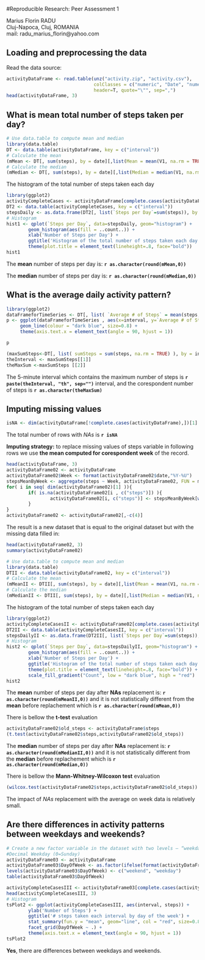 
<!-- Make sure that the knitr package is installed and loaded. -->
<!-- Code for final HTML. -->

#Reproducible Research: Peer Assessment 1

<p>Marius Florin RADU
<br>Cluj-Napoca, Cluj, ROMANIA
<br>mail: radu_marius_florin@yahoo.com</p>



## Loading and preprocessing the data


Read the data source:
```r
activityDataFrame <- read.table(unz("activity.zip", "activity.csv"), 
                                colClasses = c("numeric", "Date", "numeric"),
                                header=T, quote="\"", sep=",")
head(activityDataFrame, 3)
```


## What is mean total number of steps taken per day?


```r
# Use data.table to compute mean and median
library(data.table)
DT <- data.table(activityDataFrame, key = c("interval"))
# Calculate the mean
(mMean <- DT[, sum(steps), by = date][,list(Mean = mean(V1, na.rm = TRUE))])
# Calculate the median
(mMedian <- DT[, sum(steps), by = date][,list(Median = median(V1, na.rm = TRUE))])
```

The histogram of the total number of steps taken each day
```r
library(ggplot2)
activityCompleteCases <- activityDataFrame[complete.cases(activityDataFrame$steps),] 
DT2 <- data.table(activityCompleteCases, key = c("interval"))
stepsDaily <- as.data.frame(DT2[, list(`Steps per Day`=sum(steps)), by = date])
# Histogram
hist1 <- qplot(`Steps per Day`, data=stepsDaily, geom="histogram") +
        geom_histogram(aes(fill = ..count..)) +
        xlab('Number of Steps per Day') +
        ggtitle('Histogram of the total number of steps taken each day') +
        theme(plot.title = element_text(lineheight=.8, face="bold"))
hist1
```

The __mean__ number of steps per day is: __`r as.character(round(mMean,0))`__

The __median__ number of steps per day is: __`r as.character(round(mMedian,0))`__


## What is the average daily activity pattern?


```r
library(ggplot2)
dataFrameforTimeSeries <- DT[, list( `Average # of Steps` = mean(steps, na.rm = TRUE) ), by = interval]
p <- ggplot(dataFrameforTimeSeries , aes(x=interval, y=`Average # of Steps`)) + 
     geom_line(colour = "dark blue", size=0.8) + 
     theme(axis.text.x = element_text(angle = 90, hjust = 1))

p
```

```r
(maxSumSteps<-DT[, list( sumSteps = sum(steps, na.rm = TRUE) ), by = interval][, .SD[which.max(sumSteps)]])
theInterval <- maxSumSteps[[1]]
theMaxSum <-maxSumSteps [[2]]
```

The 5-minute interval which contains the maximum number of steps is __`r paste(theInterval, "th", sep="")`__ interval, and the corespondent number of steps is __`r as.character(theMaxSum)`__ 

## Imputing missing values

```r
isNA <- dim(activityDataFrame[!complete.cases(activityDataFrame),])[1]
```
The total number of rows with *NAs* is __`r isNA`__


**Imputing strategy:** to replace missing values of steps variable in following rows we use **the mean computed for corespondent week** of the record.
```r
head(activityDataFrame, 3)
activityDataFrame02 <- activityDataFrame
activityDataFrame02$Week <- format(activityDataFrame02$date,"%Y-%U")
stepsMeanByWeek <- aggregate(steps ~ Week, activityDataFrame02, FUN = mean, na.rm = TRUE)
for( i in seq( dim(activityDataFrame02)[1] )){
        if( is.na(activityDataFrame02[i , c("steps")]) ){
                activityDataFrame02[i, c("steps")] <- stepsMeanByWeek[which(stepsMeanByWeek$Week == activityDataFrame02[i, c("Week")] ),c("steps")]
        }
}
activityDataFrame02 <- activityDataFrame02[,-c(4)]
```


The result is a new dataset that is equal to the original dataset but with the missing data filled in:
```r
head(activityDataFrame02, 3)
summary(activityDataFrame02)
```


```r
# Use data.table to compute mean and median
library(data.table)
DTII <- data.table(activityDataFrame02, key = c("interval"))
# Calculate the mean
(mMeanII <- DTII[, sum(steps), by = date][,list(Mean = mean(V1, na.rm = TRUE))])
# Calculate the median
(mMedianII <- DTII[, sum(steps), by = date][,list(Median = median(V1, na.rm = TRUE))])
```

The histogram of the total number of steps taken each day
```r
library(ggplot2)
activityCompleteCasesII <- activityDataFrame02[complete.cases(activityDataFrame02$steps),] 
DT2II <- data.table(activityCompleteCasesII, key = c("interval"))
stepsDailyII <- as.data.frame(DT2II[, list(`Steps per Day`=sum(steps)), by = date])
# Histogram
hist2 <- qplot(`Steps per Day`, data=stepsDailyII, geom="histogram") +
        geom_histogram(aes(fill = ..count..)) +
        xlab('Number of Steps per Day') +
        ggtitle('Histogram of the total number of steps taken each day after NA replacement') +
        theme(plot.title = element_text(lineheight=.8, face="bold")) + 
        scale_fill_gradient("Count", low = "dark blue", high = "red")
hist2
```

The __mean__ number of steps per day after **NAs** replacement is: __`r as.character(round(mMeanII,0))`__ and it is not statistically different from the __mean__ before replachement which is __`r as.character(round(mMean,0))`__

There is bellow the **t-test** evaluation 
```r
activityDataFrame02$old_steps <- activityDataFrame$steps
(t.test(activityDataFrame02$steps,activityDataFrame02$old_steps))
```

The __median__ number of steps per day after **NAs** replacement is: __`r as.character(round(mMedianII,0))`__ and it is not statistically different from the __median__ before replachement which is __`r as.character(round(mMedian,0))`__

There is bellow the **Mann-Whitney-Wilcoxon test** evaluation 
```r
(wilcox.test(activityDataFrame02$steps,activityDataFrame02$old_steps))
```

The impact of *NAs* replacement with the average on week data is relatively small.

## Are there differences in activity patterns between weekdays and weekends?


```r
# Create a new factor variable in the dataset with two levels – “weekday” and “weekend” indicating whether a given date is a weekday or weekend day.
#Decimal Weekday (0=Sunday)
activityDataFrame03 <- activityDataFrame
activityDataFrame03$DayOfWeek <- as.factor(ifelse(format(activityDataFrame$date,"%w") %in% c(0,6), 0, 1))
levels(activityDataFrame03$DayOfWeek) <- c("weekend", "weekday")
table(activityDataFrame03$DayOfWeek)

activityCompleteCasesIII <- activityDataFrame03[complete.cases(activityDataFrame03$steps),] 
head(activityCompleteCasesIII, 3)
# Histogram
tsPlot2 <- ggplot(activityCompleteCasesIII, aes(interval, steps)) +  
        ylab('Number of Steps') +
        ggtitle('# steps taken each interval by day of the week') +
        stat_summary(fun.y = "mean", geom="line", col = "red", size=0.8) + 
        facet_grid(DayOfWeek ~ .) +
        theme(axis.text.x = element_text(angle = 90, hjust = 1))
tsPlot2
```

**Yes**, there are differences between weekdays and weekends. 
